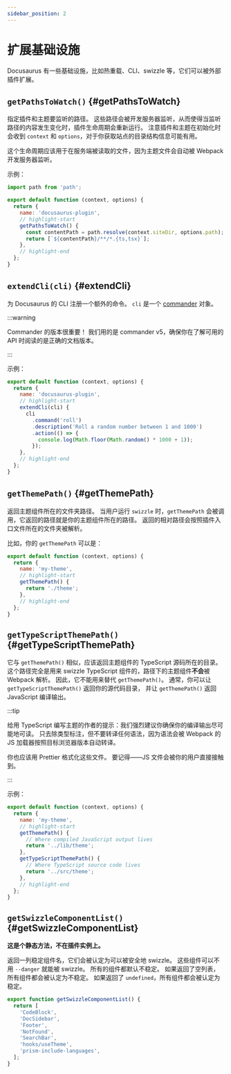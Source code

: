 ```yaml
---
sidebar_position: 2
---
```


# 扩展基础设施

Docusaurus 有一些基础设施，比如热重载、CLI、swizzle 等，它们可以被外部插件扩展。

## `getPathsToWatch()` {#getPathsToWatch}

指定插件和主题要监听的路径。 这些路径会被开发服务器监听，从而使得当监听路径的内容发生变化时，插件生命周期会重新运行。 注意插件和主题在初始化时会收到 `context` 和 `options`，对于你获取站点的目录结构信息可能有用。

这个生命周期应该用于在服务端被读取的文件，因为主题文件会自动被 Webpack 开发服务器监听。

示例：

```js title="docusaurus-plugin/src/index.js"
import path from 'path';

export default function (context, options) {
  return {
    name: 'docusaurus-plugin',
    // highlight-start
    getPathsToWatch() {
      const contentPath = path.resolve(context.siteDir, options.path);
      return [`${contentPath}/**/*.{ts,tsx}`];
    },
    // highlight-end
  };
}
```

## `extendCli(cli)` {#extendCli}

为 Docusaurus 的 CLI 注册一个额外的命令。 `cli` 是一个 [commander](https://www.npmjs.com/package/commander/v/5.1.0) 对象。

:::warning

Commander 的版本很重要！ 我们用的是 commander v5，确保你在了解可用的 API 时阅读的是正确的文档版本。

:::

示例：

```js title="docusaurus-plugin/src/index.js"
export default function (context, options) {
  return {
    name: 'docusaurus-plugin',
    // highlight-start
    extendCli(cli) {
      cli
        .command('roll')
        .description('Roll a random number between 1 and 1000')
        .action(() => {
          console.log(Math.floor(Math.random() * 1000 + 1));
        });
    },
    // highlight-end
  };
}
```

## `getThemePath()` {#getThemePath}

返回主题组件所在的文件夹路径。 当用户运行 `swizzle` 时，`getThemePath` 会被调用，它返回的路径就是你的主题组件所在的路径。 返回的相对路径会按照插件入口文件所在的文件夹被解析。

比如，你的 `getThemePath` 可以是：

```js title="my-theme/src/index.js"
export default function (context, options) {
  return {
    name: 'my-theme',
    // highlight-start
    getThemePath() {
      return './theme';
    },
    // highlight-end
  };
}
```

## `getTypeScriptThemePath()` {#getTypeScriptThemePath}

它与 `getThemePath()` 相似，应该返回主题组件的 TypeScript 源码所在的目录。 这个路径完全是用来 swizzle TypeScript 组件的，路径下的主题组件**不会**被 Webpack 解析。 因此，它不能用来替代 `getThemePath()`。 通常，你可以让 `getTypeScriptThemePath()` 返回你的源代码目录， 并让 `getThemePath()` 返回 JavaScript 编译输出。

:::tip

给用 TypeScript 编写主题的作者的提示：我们强烈建议你确保你的编译输出尽可能地可读。 只去除类型标注，但不要转译任何语法，因为语法会被 Webpack 的 JS 加载器按照目标浏览器版本自动转译。

你也应该用 Prettier 格式化这些文件。 要记得——JS 文件会被你的用户直接接触到。

:::

示例：

```js title="my-theme/src/index.js"
export default function (context, options) {
  return {
    name: 'my-theme',
    // highlight-start
    getThemePath() {
      // Where compiled JavaScript output lives
      return '../lib/theme';
    },
    getTypeScriptThemePath() {
      // Where TypeScript source code lives
      return '../src/theme';
    },
    // highlight-end
  };
}
```

## `getSwizzleComponentList()` {#getSwizzleComponentList}

**这是个静态方法，不在插件实例上。**

返回一列稳定组件名，它们会被认定为可以被安全地 swizzle。 这些组件可以不用 `--danger` 就能被 swizzle。 所有的组件都默认不稳定。 如果返回了空列表，所有组件都会被认定为不稳定。 如果返回了 `undefined`，所有组件都会被认定为稳定。

```js title="my-theme/src/index.js"
export function getSwizzleComponentList() {
  return [
    'CodeBlock',
    'DocSidebar',
    'Footer',
    'NotFound',
    'SearchBar',
    'hooks/useTheme',
    'prism-include-languages',
  ];
}
```
